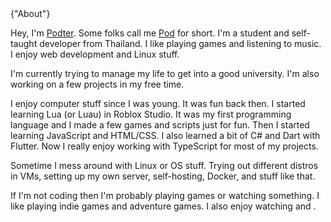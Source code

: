 
<SplitAnimate as={H1} className="mt-0">
  {"About"}
</SplitAnimate>

Hey, I'm <U>Podter</U>. Some folks call me <U>Pod</U> for short. I'm a student and self-taught
developer from Thailand. I like playing games and listening to music. I enjoy
web development and Linux stuff.

I'm currently trying to manage my life to get into a good university.
I'm also working on a few projects in my free time.

<Separator className="mt-6" />

I enjoy computer stuff since I was young. It was fun back then.
I started learning Lua (or Luau) in Roblox Studio. It was my first programming language and
I made a few games and scripts just for fun. Then I started learning JavaScript and HTML/CSS.
I also learned a bit of C# and Dart with Flutter. Now I really enjoy working with TypeScript for most of my projects.

<WakaTime />

Sometime I mess around with Linux or OS stuff. Trying out different distros in VMs,
setting up my own server, self-hosting, Docker, and stuff like that.

<PodterServer />

If I'm not coding then I'm probably playing games or watching something.
I like playing indie games and adventure games. I also enjoy watching <SouthPark /> and <Bluey />.

<Steam />

<Separator className="mt-6" />

<Socials />
